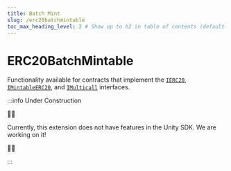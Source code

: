 ```yaml
---
title: Batch Mint
slug: /erc20batchmintable
toc_max_heading_level: 2 # Show up to h2 in table of contents (default is up to h3)
---
```


# ERC20BatchMintable

Functionality available for contracts that implement the
[`IERC20`](/contracts/IERC20),
[`IMintableERC20`](/contracts/IMintableERC20),
and [`IMulticall`](/contracts/IMulticall) interfaces.

:::info Under Construction

🚧👷

Currently, this extension does not have features in the Unity SDK. We are working on it!

🚧👷

:::

